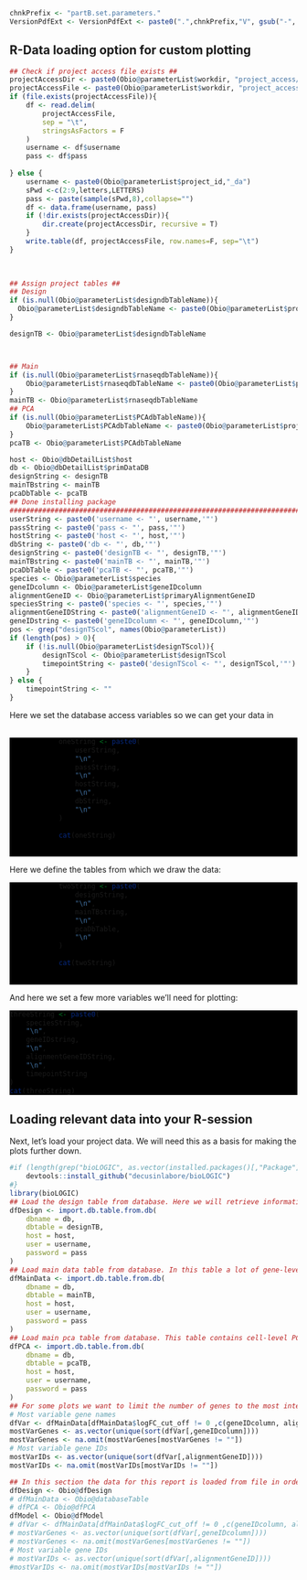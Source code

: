 <!-- Set Parameters Module -->
<!-- Set the chnkPrefix to make all chunks unique in the overall folder -->
```r
chnkPrefix <- "partB.set.parameters."
VersionPdfExt <- VersionPdfExt <- paste0(".",chnkPrefix,"V", gsub("-", "", Sys.Date()), ".pdf")

```


## R-Data loading option for custom plotting

```r

## Check if project access file exists ##
projectAccessDir <- paste0(Obio@parameterList$workdir, "project_access/")
projectAccessFile <- paste0(Obio@parameterList$workdir, "project_access/project_access.txt")
if (file.exists(projectAccessFile)){
    df <- read.delim(
        projectAccessFile, 
        sep = "\t",
        stringsAsFactors = F
    )
    username <- df$username
    pass <- df$pass
    
} else {
    username <- paste0(Obio@parameterList$project_id,"_da")
    sPwd <-c(2:9,letters,LETTERS)
    pass <- paste(sample(sPwd,8),collapse="")
    df <- data.frame(username, pass)
    if (!dir.exists(projectAccessDir)){
        dir.create(projectAccessDir, recursive = T)
    }
    write.table(df, projectAccessFile, row.names=F, sep="\t")
}
    
    

## Assign project tables ##
## Design
if (is.null(Obio@parameterList$designdbTableName)){
  Obio@parameterList$designdbTableName <- paste0(Obio@parameterList$project_id, "_designTable")
}

designTB <- Obio@parameterList$designdbTableName



## Main
if (is.null(Obio@parameterList$rnaseqdbTableName)){
    Obio@parameterList$rnaseqdbTableName <- paste0(Obio@parameterList$project_id, "_bulk_rna_seq_table")
}
mainTB <- Obio@parameterList$rnaseqdbTableName
## PCA
if (is.null(Obio@parameterList$PCAdbTableName)){
    Obio@parameterList$PCAdbTableName <- paste0(Obio@parameterList$project_id, "_PCA")
}
pcaTB <- Obio@parameterList$PCAdbTableName

host <- Obio@dbDetailList$host
db <- Obio@dbDetailList$primDataDB
designString <- designTB
mainTBstring <- mainTB
pcaDbTable <- pcaTB
## Done installing package                                                   ##
###############################################################################
userString <- paste0('username <- "', username,'"')
passString <- paste0('pass <- "', pass,'"')
hostString <- paste0('host <- "', host,'"')
dbString <- paste0('db <- "', db,'"')
designString <- paste0('designTB <- "', designTB,'"')
mainTBstring <- paste0('mainTB <- "', mainTB,'"')
pcaDbTable <- paste0('pcaTB <- "', pcaTB,'"')
species <- Obio@parameterList$species
geneIDcolumn <- Obio@parameterList$geneIDcolumn
alignmentGeneID <- Obio@parameterList$primaryAlignmentGeneID
speciesString <- paste0('species <- "', species,'"')
alignmentGeneIDString <- paste0('alignmentGeneID <- "', alignmentGeneID,'"')
geneIDstring <- paste0('geneIDcolumn <- "', geneIDcolumn,'"')
pos <- grep("designTScol", names(Obio@parameterList))
if (length(pos) > 0){
    if (!is.null(Obio@parameterList$designTScol)){
        designTScol <- Obio@parameterList$designTScol
        timepointString <- paste0('designTScol <- "', designTScol,'"')
    }
} else {
    timepointString <- ""   
}
```

<style>
    div.grey pre { background-color:#f5f5f5; }
    div.grey pre.r { background-color:black; }
</style>
            
Here we set the database access variables so we can get your data in </br></br>
            
<div class = "grey">
```r
            
            oneString <- paste0(
                userString,
                "\n",
                passString,
                "\n",
                hostString,
                "\n",
                dbString,
                "\n"
            )
            
            cat(oneString)
            
            
```
</div>
                
Here we define the tables from which we draw the data:
<div class = "grey">
```r
            
            twoString <- paste0(
                designString,
                "\n",
                mainTBstring,
                "\n",
                pcaDbTable,
                "\n"
            )
            
            cat(twoString)
            
            
```
 </div>
                
                
And here we set a few more variables we'll need for plotting:
<div class = "grey">
```r
threeString <- paste0(
    speciesString,
    "\n",
    geneIDstring,
    "\n",
    alignmentGeneIDString,
    "\n",
    timepointString
)
cat(threeString)
```
</div>

## Loading relevant data into your R-session

Next, let's load your project data. We will need this as a basis for making the plots further down. 

```r
#if (length(grep("bioLOGIC", as.vector(installed.packages()[,"Package"]))) ==0 ){
    devtools::install_github("decusinlabore/bioLOGIC")
#}
library(bioLOGIC)
## Load the design table from database. Here we will retrieve information on samples. 
dfDesign <- import.db.table.from.db(
    dbname = db,
    dbtable = designTB,
    host = host,
    user = username,
    password = pass
)
## Load main data table from database. In this table a lot of gene-level information for this project is assembled. 
dfMainData <- import.db.table.from.db(
    dbname = db,
    dbtable = mainTB,
    host = host,
    user = username,
    password = pass
)
## Load main pca table from database. This table contains cell-level PCA information.
dfPCA <- import.db.table.from.db(
    dbname = db,
    dbtable = pcaTB,
    host = host,
    user = username,
    password = pass
)
## For some plots we want to limit the number of genes to the most interesting, so let's get those in a vector:
# Most variable gene names
dfVar <- dfMainData[dfMainData$logFC_cut_off != 0 ,c(geneIDcolumn, alignmentGeneID)]
mostVarGenes <- as.vector(unique(sort(dfVar[,geneIDcolumn])))
mostVarGenes <- na.omit(mostVarGenes[mostVarGenes != ""])
# Most variable gene IDs
mostVarIDs <- as.vector(unique(sort(dfVar[,alignmentGeneID])))
mostVarIDs <- na.omit(mostVarIDs[mostVarIDs != ""])
```


```r
## In this section the data for this report is loaded from file in order to maintain version control. The data loaded in this section should be identical with the version of the proejct kept in the database. 
dfDesign <- Obio@dfDesign
# dfMainData <- Obio@databaseTable
# dfPCA <- Obio@dfPCA
dfModel <- Obio@dfModel
# dfVar <- dfMainData[dfMainData$logFC_cut_off != 0 ,c(geneIDcolumn, alignmentGeneID)]
# mostVarGenes <- as.vector(unique(sort(dfVar[,geneIDcolumn])))
# mostVarGenes <- na.omit(mostVarGenes[mostVarGenes != ""])
# Most variable gene IDs
# mostVarIDs <- as.vector(unique(sort(dfVar[,alignmentGeneID])))
#mostVarIDs <- na.omit(mostVarIDs[mostVarIDs != ""])
```